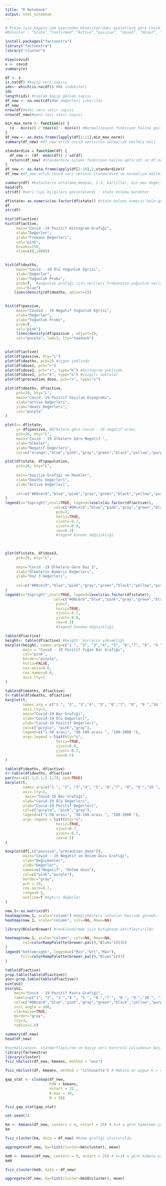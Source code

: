 ```yaml
---
title: "R Notebook"
output: html_notebook
---
```



```r
# Proje için Kaggle.com üzerinden Hindistan’daki eyaletlere göre Covid - 19 verilerini sunan “Covid - 19 India” veri seti çekilmiştik. Kullanım kolaylığı için veri setinin ismi “covid” olarak değiştirildi.
#Kolonlar : “State”,”confirmed”,”Active”,”passive”, “dose1”, “dose2”, “dose3”, “precaution”, “total dosies”, “population” .
```

```r
install.packages("factoextra")
library("factoextra")
library("cluster")

View(covid)
x <- covid 
summary(x)

```

```r
df <- x 
is.na(df) #kayıp veri sayısı 
ids<- which(is.na(df)) #NA indeksleri
ids
length(ids) #toplam kayıp gözlem sayısı
df_new <- na.omit(df)#NA değerleri çıkarıldı
df_new 
nrow(df)#eski veri satır sayısı
nrow(df_new)#yeni veri satır sayısı

```

```r
min_max_norm <- function(x) {
  (x - min(x)) / (max(x) - min(x)) #Normalizasyon fonksiyon haline geitirldi.
}
df_new <- as.data.frame(lapply(df[2:11],min_max_norm))
summary(df_new) #df_new artık covid verisinin normalize edilmiş hali
```


```r
standardize = function(df) {
  df_new <- (df- mean(df)) / sd(df)
  return(df_new) #Standardize işlemi fonksiyon haline getiridi ve df_new e dönüştürüldü.
}
df_new <- as.data.frame(apply(df[2:10],2,standardize))
df_new #df_new artık covid veri setinin standardize ve normalize edilmiş hali.

```

```r
summary(df) #kolonların ortalama,medyan, 1-3. kartiller, min max değerleri görüntülendi
head(df)
str(df) #veri tipi bilgileri görüntülendi : state kolonu karakter
```

```r
df$state= as.numeric(as.factor(df$state)) #state kolonu numeric hale getirildi.
df 
str(df)
```

```r

hist(df$active)
hist(df$active,
     main="Covid -19 Pozitif Histogram Grafiği",
     xlab="Değerler",
     ylab="Frekans Değerleri",
     col="pink", 
     breaks=150,
     xlim=c(0,1400))
   
```

```r
hist(df$deaths,
     main="Covid - 19 Ölü Yoğunluk Eğrisi",
     xlab="Değerler",
     ylab="Yoğunluk Probs",
     prob=T,  #yoğunluk grafiği için verileri frekanstan yoğunluk verisine çeviriyoruz.
     col="blue")
    lines(density(df$deaths, adjust=2))
    

```

```r
hist(df$passive,
     main="Covdid - 19 Negatif Yoğunluk Eğrisi",
     xlab="Değerler",
     ylab="Yoğunluk Probs",
     prob=T,
     col="pink")
     lines(density(df$passive , adjust=2),
     col="purple", lwd=3, lty="twodash")     
     

```

```r
plot(df$active) 
plot(df$passive, bty="L") 
plot(df$deaths, pch=2) #üçgen şeklinde
plot(df$dose1, pch="+")
plot(df$dose2, pch="+", type="h") #histogram şeklinde
plot(df$dose3, pch="b", type="o") #çizgili noktalar
plot(df$precaution_dose, pch="+", type="s")

```

```r
plot(df$deaths, df$active,
     pch=19, bty="L",
     main="Covid -19 Pozitif Saçılım Diyagramı",
     xlab="active Değerleri",
     ylab="deats Değerleri",
     col="purple"
)   

```

```r
plot(x= df$state,
     y= df$passive, #Ülkelere göre Covid - 19 negatif oranı 
     pch=19, bty="L",
     main="Covid - 19 Ülkelere Göre Negatif ",
     xlab="Ülkeler",
     ylab="Negatif Değerleri",
     col=c("orange","blue","pink","gray","green","black","yellow","purple","brown","darkblue","red","slateblue","powderblue","deeppink","darkred","hotpink","plum","oldlace","bisque","lavender","azure","mediumblue","skyblue","seagreen","khaki","gold","rosybrown","indianred","indianred2","firebrick1","deeppink3","lightpink4","palegreen3","aquamarine","cyan","khaki3"))
```

```r

plot(df$state, df$population,
     pch=20, bty="L",
    
     main="Saçılım Grafiği ve Renkler",
     xlab="Deaths Değerleri",
     ylab="Active Değerleri",
    
     col=c("#00cec9","blue","pink","gray","green","black","yellow","purple","brown","red","darkblue","slateblue","powderblue","deeppink","darkred","hotpink","plum","oldlace","bisque","lavender","azure","mediumblue","skyblue","seagreen","khaki","gold","rosybrown","indianred","indianred2","firebrick1","deeppink3","lightpink4","palegreen3","aquamarine","cyan","khaki3")[as.factor(df$active)]
)
legend(x="topright",ncol=TRUE, legend=levels(as.factor(df$active)),
                      col=c("#00cec9","blue","pink","gray","green","black","yellow","purple","brown","red","darkblue","slateblue","powderblue","deeppink","darkred","hotpink","plum","oldlace","bisque","lavender","azure","mediumblue","skyblue","seagreen","khaki","gold","rosybrown","indianred","indianred2","firebrick1","deeppink3","lightpink4","palegreen3","aquamarine","cyan","khaki3"),
                       pch=7,
                       horiz=TRUE,
                       xjust=-0.7,
                       yjust=-0.8,
                       cex=0.3) 
                       #legend konumu değişikliği
                      
                  
```
```r
plot(df$state, df$dose3,
     pch=20, bty="L",
    
     main="Covid -19 Ülkelere Göre Doz 3",
     xlab="Ülkelerin Numeric Değerleri",
     ylab="Doz 3 Değerleri",
    
     col=c("#00cec9","blue","pink","gray","green","black","yellow","purple","brown","red","darkblue","slateblue","powderblue","deeppink","darkred","hotpink","plum","oldlace","bisque","lavender","azure","mediumblue","skyblue","seagreen","khaki","gold","rosybrown","indianred","indianred2","firebrick1","deeppink3","lightpink4","palegreen3","aquamarine","cyan","khaki3")[as.factor(df$state)]
)
legend(x="topright",ncol=TRUE, legend=levels(as.factor(df$state)),
                      col=c("#00cec9","blue","pink","gray","green","black","yellow","purple","brown","red","darkblue","slateblue","powderblue","deeppink","darkred","hotpink","plum","oldlace","bisque","lavender","azure","mediumblue","skyblue","seagreen","khaki","gold","rosybrown","indianred","indianred2","firebrick1","deeppink3","lightpink4","palegreen3","aquamarine","cyan","khaki3"),
                       pch=7,
                       horiz=TRUE,
                       xjust=-0.7,
                       yjust=-0.8,
                       cex=0.3) 
                       #legend konumu değişikliği
```


```r
table(df$active)  
height<- table(df$active) #height: barların yüksekliği
barplot(height, names.arg=c("1 ", "2", "3","4", "5", "6","7", "8", "9 ","10 ", "11 ", "12 ","13 ", "14 ", "15 ","16 ", "17 ", "18 ","19 ", "20 ", "21 ","22 ", "23 ", "24 "),
        main = "Covid - 19 Pozitif Yığın Bar Grafiği",
        col="pink",
        border="purple",
        horiz=FALSE, 
        cex.axis=0.6,  
        cex.names=0.6,
        axis.lty=1
) 
```

```r
table(df$deaths, df$active) 
t<-table(df$deaths, df$active)
barplot(t,
        names.arg = c("1 ", "2", "3","4", "5", "6","7", "8", "9 ","10 ", "11 ", "12 ","13 ", "14 ", "15 ","16 ", "17", "18 ","19 ", "20 ", "21 ","22 ", "23 ", "24 "), 
        axis.lty=1, 
        main="Covid-19 Bar Grafiği",
        xlab="Covid-19 Ölü Değerleri",
        ylab="Covid-19 Pozitif Değerleri",
        col=c("purple", "pink","gray"),
        legend=c("1-50 arası", "50-100 arası ", "100-2000 "),
        args.legend = list(bty="o", 
                       horiz=TRUE,
                       xjust=0.8,
                       yjust=-0.7,
                       cex=0.5)  
)
```

```r

table(df$deaths, df$active)  
t<-table(df$deaths, df$active)
par(mar=c(5.1,5.1,5.1,7), xpd=TRUE)
barplot(t,
        names.arg=c("1 ", "2", "3","4", "5", "6","7", "8", "9 ","10 ", "11 ", "12 ","13 ", "14 ", "15 ","16 ", "17", "18 ","19 ", "20 ", "21 ","22 ", "23 ", "24 "), #bar grafiklerine isim
        axis.lty=1, 
         main="Covid-19 Bar Grafiği",
        xlab="Covid-19 Ölü Değerleri",
        ylab="Covid-19 Pozitif Değerleri",
        col=c("purple", "pink","gray"),
        legend=c("1-50 arası", "50-100 arası ", "100-2000 "),
        args.legend = list(bty="o", 
                       horiz=TRUE,
                       xjust=0.7,
                       yjust=-0.7,
                       cex=0.5)  
)
```

```r
boxplot(df[,c("passive","precaution_dose")],
        main="Covid - 19 Negatif ve Önlem Dozu Grafiği",
        xlab="Değişkenler",
        ylab="Değerler",
        names=c("Negatif", "Önlem dozu"),
        col=c("pink","purple"),
        border="gray",
        pch = 19,
        cex.axis=0.7, 
        range=0.5, 
        outline=T #aykırı değerler
)
```

```r
new_1<-as.matrix(df)  
heatmap(new_1, scale="column") #değişkenleri sütunlar bazında görmek.
heatmap(new_1, scale="column", colv=NA, Rowv=NA)
```
```r
library(RColorBrewer) #renklendirmek için kütüphane aktifleştirildi

heatmap(new_1, scale="column", colv=NA, Rowv=NA,
        col=colorRampPalette(brewer.pal(9,"Blues"))(36)
)
legend("bottomright", legend=c("Min","Ort","Max"), 
       fill=colorRampPalette(brewer.pal(9,"Blues"))(3)
)
```


```r

table(df$active)
prop.table(table(df$active))
yüz<-prop.table(table(df$active))
pie(yüz)
pie(yüz,
    main="Covid - 19 Pozitif Pasta Grafiği",
    labels=c("1", "2", "3 ","4 ", "5 ", "6 ","7 ", "8 ", "9 ","10 ", "11", "12","13", "14", "15","16", "17", "18","19", "20", "21 ","22 ", "23", "24"),
    col=c("#00cec9","blue","pink","gray","green","black","yellow","purple","brown","red","darkblue","slateblue","powderblue","deeppink","darkred","hotpink","plum","oldlace","bisque","lavender","azure","mediumblue","skyblue","seagreen","khaki","gold","rosybrown","indianred","indianred2","firebrick1","deeppink3","lightpink4","palegreen3","aquamarine","cyan","khaki3"),
    init.angle = 180, 
    clockwise=TRUE,
    border="gray",
    lty=3,  
    radius=1.0)
```


```r
summary(df_new)
head(df_new)
```


```r
#normalizasyon, standartlaştırma ve kayıp veri kontrolü çalışmanın başında yapılmıştır.
library(factoextra)
library(cluster)
fviz_nbclust(df_new, kmeans, method = "wss")

```


```r
fviz_nbclust(df, kmeans, method = "silhouette") # Makina en uygun k = 4 olarak buldu
```
```r
gap_stat <- clusGap(df_new,
                    FUN = kmeans,
                    nstart = 25 ,
                    K.max = 10,
                    B = 50)
```

```r
fviz_gap_stat(gap_stat)
```

```r
set.seed(1) 
```

```r
km <- kmeans(df_new, centers = 4, nstart = 25) # k=4 e göre kümeleme yapıldı
km
```

```r
fviz_cluster(km, data = df_new) #küme grafiği oluşturuldu.
```

```r
aggregate(df_new, by=list(cluster=km$cluster), mean)
```

```r
km9 <- kmeans(df_new, centers = 9, nstart = 25) # k=10 a göre kümele yapıldı.
km9
```

```r
fviz_cluster(km9, data = df_new) 
```

```r
aggregate(df_new, by=list(cluster=km10$cluster), mean)
```

